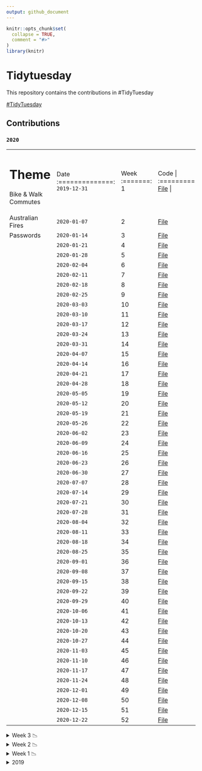 ```yaml
---
output: github_document
---
```


<!-- README.md is generated from README.Rmd. Please edit that file -->

```r
knitr::opts_chunk$set(
  collapse = TRUE,
  comment = "#>"
)
library(knitr)
```

# Tidytuesday

<!-- badges: start -->
<!-- badges: end -->

This repository contains the contributions in #TidyTuesday

<a href="https://github.com/rfordatascience/tidytuesday" target="_blank">#TidyTuesday</a>

## Contributions

### `2020`

+--------------------------------+----------------+---------+---------------+
| Theme                          | Date           |  Week   | Code          |
+================================+:==============:+:=======:+:=============:+
|Bike & Walk Commutes            |`2019-12-31`    |    1    |<a href="https://duvancho321.github.io/Tidyuesday/Folder/2019/31-12-19" target="_blank">File</a> |
+--------------------------------+----------------+---------+---------------+
|Australian Fires                |`2020-01-07`    |    2    |<a href="https://duvancho321.github.io/Tidyuesday/Folder/2020/2020-01-07" target="_blank">File</a> |
+--------------------------------+----------------+---------+---------------+
|Passwords                       |`2020-01-14`    |    3    |<a href="https://duvancho321.github.io/Tidyuesday/Folder/2020/2020-01-14" target="_blank">File</a> |
+--------------------------------+----------------+---------+---------------+
|                                |`2020-01-21`    |    4    |<a href="https://duvancho321.github.io/Tidyuesday/Folder/2020/2020-01-21" target="_blank">File</a> |
+--------------------------------+----------------+---------+---------------+
|                                |`2020-01-28`    |    5    |<a href="https://duvancho321.github.io/Tidyuesday/Folder/2020/2020-01-28" target="_blank">File</a> |
+--------------------------------+----------------+---------+---------------+
|                                |`2020-02-04`    |    6    |<a href="https://duvancho321.github.io/Tidyuesday/Folder/2020/2020-02-04" target="_blank">File</a> |
+--------------------------------+----------------+---------+---------------+
|                                |`2020-02-11`    |    7    |<a href="https://duvancho321.github.io/Tidyuesday/Folder/2020/2020-02-11" target="_blank">File</a> |
+--------------------------------+----------------+---------+---------------+
|                                |`2020-02-18`    |    8    |<a href="https://duvancho321.github.io/Tidyuesday/Folder/2020/2020-02-18" target="_blank">File</a> |
+--------------------------------+----------------+---------+---------------+
|                                |`2020-02-25`    |    9    |<a href="https://duvancho321.github.io/Tidyuesday/Folder/2020/2020-02-25" target="_blank">File</a> |
+--------------------------------+----------------+---------+---------------+
|                                |`2020-03-03`    |    10   |<a href="https://duvancho321.github.io/Tidyuesday/Folder/2020/2020-03-03" target="_blank">File</a> |
+--------------------------------+----------------+---------+---------------+
|                                |`2020-03-10`    |    11   |<a href="https://duvancho321.github.io/Tidyuesday/Folder/2020/2020-03-10" target="_blank">File</a> |
+--------------------------------+----------------+---------+---------------+
|                                |`2020-03-17`    |    12   |<a href="https://duvancho321.github.io/Tidyuesday/Folder/2020/2020-03-17" target="_blank">File</a> |
+--------------------------------+----------------+---------+---------------+
|                                |`2020-03-24`    |    13   |<a href="https://duvancho321.github.io/Tidyuesday/Folder/2020/2020-03-24" target="_blank">File</a> |
+--------------------------------+----------------+---------+---------------+
|                                |`2020-03-31`    |    14   |<a href="https://duvancho321.github.io/Tidyuesday/Folder/2020/2020-03-31" target="_blank">File</a> |
+--------------------------------+----------------+---------+---------------+
|                                |`2020-04-07`    |    15   |<a href="https://duvancho321.github.io/Tidyuesday/Folder/2020/2020-04-07" target="_blank">File</a> |
+--------------------------------+----------------+---------+---------------+
|                                |`2020-04-14`    |    16   |<a href="https://duvancho321.github.io/Tidyuesday/Folder/2020/2020-04-14" target="_blank">File</a> |
+--------------------------------+----------------+---------+---------------+
|                                |`2020-04-21`    |    17   |<a href="https://duvancho321.github.io/Tidyuesday/Folder/2020/2020-04-21" target="_blank">File</a> |
+--------------------------------+----------------+---------+---------------+
|                                |`2020-04-28`    |    18   |<a href="https://duvancho321.github.io/Tidyuesday/Folder/2020/2020-04-28" target="_blank">File</a> |
+--------------------------------+----------------+---------+---------------+
|                                |`2020-05-05`    |    19   |<a href="https://duvancho321.github.io/Tidyuesday/Folder/2020/2020-05-05" target="_blank">File</a> |
+--------------------------------+----------------+---------+---------------+
|                                |`2020-05-12`    |    20   |<a href="https://duvancho321.github.io/Tidyuesday/Folder/2020/2020-05-12" target="_blank">File</a> |
+--------------------------------+----------------+---------+---------------+
|                                |`2020-05-19`    |    21   |<a href="https://duvancho321.github.io/Tidyuesday/Folder/2020/2020-05-19" target="_blank">File</a> |
+--------------------------------+----------------+---------+---------------+
|                                |`2020-05-26`    |    22   |<a href="https://duvancho321.github.io/Tidyuesday/Folder/2020/2020-05-26" target="_blank">File</a> |
+--------------------------------+----------------+---------+---------------+
|                                |`2020-06-02`    |    23   |<a href="https://duvancho321.github.io/Tidyuesday/Folder/2020/2020-06-02" target="_blank">File</a> |
+--------------------------------+----------------+---------+---------------+
|                                |`2020-06-09`    |    24   |<a href="https://duvancho321.github.io/Tidyuesday/Folder/2020/2020-06-09" target="_blank">File</a> |
+--------------------------------+----------------+---------+---------------+
|                                |`2020-06-16`    |    25   |<a href="https://duvancho321.github.io/Tidyuesday/Folder/2020/2020-06-16" target="_blank">File</a> |
+--------------------------------+----------------+---------+---------------+
|                                |`2020-06-23`    |    26   |<a href="https://duvancho321.github.io/Tidyuesday/Folder/2020/2020-06-23" target="_blank">File</a> |
+--------------------------------+----------------+---------+---------------+
|                                |`2020-06-30`    |    27   |<a href="https://duvancho321.github.io/Tidyuesday/Folder/2020/2020-06-30" target="_blank">File</a> |
+--------------------------------+----------------+---------+---------------+
|                                |`2020-07-07`    |    28   |<a href="https://duvancho321.github.io/Tidyuesday/Folder/2020/2020-07-07" target="_blank">File</a> |
+--------------------------------+----------------+---------+---------------+
|                                |`2020-07-14`    |    29   |<a href="https://duvancho321.github.io/Tidyuesday/Folder/2020/2020-07-14" target="_blank">File</a> |
+--------------------------------+----------------+---------+---------------+
|                                |`2020-07-21`    |    30   |<a href="https://duvancho321.github.io/Tidyuesday/Folder/2020/2020-07-21" target="_blank">File</a> |
+--------------------------------+----------------+---------+---------------+
|                                |`2020-07-28`    |    31   |<a href="https://duvancho321.github.io/Tidyuesday/Folder/2020/2020-07-28" target="_blank">File</a> |
+--------------------------------+----------------+---------+---------------+
|                                |`2020-08-04`    |    32   |<a href="https://duvancho321.github.io/Tidyuesday/Folder/2020/2020-08-04" target="_blank">File</a> |
+--------------------------------+----------------+---------+---------------+
|                                |`2020-08-11`    |    33   |<a href="https://duvancho321.github.io/Tidyuesday/Folder/2020/2020-08-11" target="_blank">File</a> |
+--------------------------------+----------------+---------+---------------+
|                                |`2020-08-18`    |    34   |<a href="https://duvancho321.github.io/Tidyuesday/Folder/2020/2020-08-18" target="_blank">File</a> |
+--------------------------------+----------------+---------+---------------+
|                                |`2020-08-25`    |    35   |<a href="https://duvancho321.github.io/Tidyuesday/Folder/2020/2020-08-25" target="_blank">File</a> |
+--------------------------------+----------------+---------+---------------+
|                                |`2020-09-01`    |    36   |<a href="https://duvancho321.github.io/Tidyuesday/Folder/2020/2020-09-01" target="_blank">File</a> |
+--------------------------------+----------------+---------+---------------+
|                                |`2020-09-08`    |    37   |<a href="https://duvancho321.github.io/Tidyuesday/Folder/2020/2020-09-08" target="_blank">File</a> |
+--------------------------------+----------------+---------+---------------+
|                                |`2020-09-15`    |    38   |<a href="https://duvancho321.github.io/Tidyuesday/Folder/2020/2020-09-15" target="_blank">File</a> |
+--------------------------------+----------------+---------+---------------+
|                                |`2020-09-22`    |    39   |<a href="https://duvancho321.github.io/Tidyuesday/Folder/2020/2020-09-22" target="_blank">File</a> |
+--------------------------------+----------------+---------+---------------+
|                                |`2020-09-29`    |    40   |<a href="https://duvancho321.github.io/Tidyuesday/Folder/2020/2020-09-29" target="_blank">File</a> |
+--------------------------------+----------------+---------+---------------+
|                                |`2020-10-06`    |    41   |<a href="https://duvancho321.github.io/Tidyuesday/Folder/2020/2020-10-06" target="_blank">File</a> |
+--------------------------------+----------------+---------+---------------+
|                                |`2020-10-13`    |    42   |<a href="https://duvancho321.github.io/Tidyuesday/Folder/2020/2020-10-13" target="_blank">File</a> |
+--------------------------------+----------------+---------+---------------+
|                                |`2020-10-20`    |    43   |<a href="https://duvancho321.github.io/Tidyuesday/Folder/2020/2020-10-20" target="_blank">File</a> |
+--------------------------------+----------------+---------+---------------+
|                                |`2020-10-27`    |    44   |<a href="https://duvancho321.github.io/Tidyuesday/Folder/2020/2020-10-27" target="_blank">File</a> |
+--------------------------------+----------------+---------+---------------+
|                                |`2020-11-03`    |    45   |<a href="https://duvancho321.github.io/Tidyuesday/Folder/2020/2020-11-03" target="_blank">File</a> |
+--------------------------------+----------------+---------+---------------+
|                                |`2020-11-10`    |    46   |<a href="https://duvancho321.github.io/Tidyuesday/Folder/2020/2020-11-10" target="_blank">File</a> |
+--------------------------------+----------------+---------+---------------+
|                                |`2020-11-17`    |    47   |<a href="https://duvancho321.github.io/Tidyuesday/Folder/2020/2020-11-17" target="_blank">File</a> |
+--------------------------------+----------------+---------+---------------+
|                                |`2020-11-24`    |    48   |<a href="https://duvancho321.github.io/Tidyuesday/Folder/2020/2020-11-24" target="_blank">File</a> |
+--------------------------------+----------------+---------+---------------+
|                                |`2020-12-01`    |    49   |<a href="https://duvancho321.github.io/Tidyuesday/Folder/2020/2020-12-01" target="_blank">File</a> |
+--------------------------------+----------------+---------+---------------+
|                                |`2020-12-08`    |    50   |<a href="https://duvancho321.github.io/Tidyuesday/Folder/2020/2020-12-08" target="_blank">File</a> |
+--------------------------------+----------------+---------+---------------+
|                                |`2020-12-15`    |    51   |<a href="https://duvancho321.github.io/Tidyuesday/Folder/2020/2020-12-15" target="_blank">File</a> |
+--------------------------------+----------------+---------+---------------+
|                                |`2020-12-22`    |    52   |<a href="https://duvancho321.github.io/Tidyuesday/Folder/2020/2020-12-22" target="_blank">File</a> |
+--------------------------------+----------------+---------+---------------+

<details><summary>Week 3 📉 </summary> 

![](./Folder/2020/2020-01-14/README_files/figure-gfm/unnamed-chunk-3-1.gif)

</details>


<details><summary>Week 2 📉 </summary> 

![](./Folder/2020/2020-01-07/README_files/figure-gfm/unnamed-chunk-3-1.gif)

![](./Folder/2020/2020-01-07/README_files/figure-gfm/unnamed-chunk-4-1.gif)

</details>
<details><summary>Week 1 📉 </summary> 

![](./Folder/2019/31-12-19/README_files/figure-gfm/unnamed-chunk-4-1.gif)

![](./Folder/2019/31-12-19/README_files/figure-gfm/unnamed-chunk-5-1.gif)

</details>
<details><summary>2019 </summary> 

### `2019`  

+--------------------------------+----------------+---------+---------------+
| Theme                          | Date           |  Week   | Code          |
+================================+:==============:+:=======:+:=============:+
|CRAN Code                       |`2019-11-12`    |   46    |<a href="https://duvancho321.github.io/Tidyuesday/Folder/2019/12-11-19" target="_blank">File</a> |
+--------------------------------+----------------+---------+---------------+
|NZ Bird of the Year             |`2019-11-19`    |   47    |<a href="https://duvancho321.github.io/Tidyuesday/Folder/2019/19-11-19" target="_blank">File</a> |
+--------------------------------+----------------+---------+---------------+
|Student Loan Debt               |`2019-11-26`    |   48    |<a href="https://duvancho321.github.io/Tidyuesday/Folder/2019/26-11-19" target="_blank">File</a> |
+--------------------------------+----------------+---------+---------------+
|Philly Parking Tickets          |`2019-12-03`    |   49    |<a href="https://duvancho321.github.io/Tidyuesday/Folder/2019/01-12-19" target="_blank">File</a> |
+--------------------------------+----------------+---------+---------------+
|Replicating plots in R          |`2019-12-10`    |   50    |<a href="https://duvancho321.github.io/Tidyuesday/Folder/2019/10-12-19" target="_blank">File</a> |
+--------------------------------+----------------+---------+---------------+
|Adoptable dogs                  |`2019-12-17`    |   51    |<a href="https://duvancho321.github.io/Tidyuesday/Folder/2019/17-12-19" target="_blank">File</a> |
+--------------------------------+----------------+---------+---------------+
|Christmas Songs                 |`2019-12-24`    |   52    |<a href="https://duvancho321.github.io/Tidyuesday/Folder/2019/24-12-19" target="_blank">File</a> |
+--------------------------------+----------------+---------+---------------+

<details><summary>Week 52 📉 </summary> 

![](./Folder/2019/24-12-19/README_files/figure-gfm/unnamed-chunk-3-1.gif)

![](./Folder/2019/24-12-19/README_files/figure-gfm/unnamed-chunk-4-1.png)

</details>
<details><summary>Week 51 📉 </summary> 

![](./Folder/2019/17-12-19/README_files/figure-gfm/unnamed-chunk-4-1.gif)

![](./Folder/2019/17-12-19/README_files/figure-gfm/unnamed-chunk-5-1.gif)
</details>
<details><summary>Week 50 📉 </summary>

![](./Folder/2019/10-12-19/README_files/figure-gfm/unnamed-chunk-3-1.gif)

</details>
<details><summary>Week 49 📉 </summary> 

![](./Folder/2019/01-12-19/README_files/figure-gfm/unnamed-chunk-2-1.gif)

![](./Folder/2019/01-12-19/README_files/figure-gfm/unnamed-chunk-4-1.png)

![](./Folder/2019/01-12-19/README_files/figure-gfm/unnamed-chunk-3-3.png)
</details>
<details><summary>Week 48 📉 </summary> 

![](./Folder/2019/26-11-19/README_files/figure-gfm/unnamed-chunk-4-1.png)

![](./Folder/2019/26-11-19/README_files/figure-gfm/unnamed-chunk-5-1.png)

![](./Folder/2019/26-11-19/README_files/figure-gfm/unnamed-chunk-6-1.png)

</details>
<details><summary>Week 47 📉 </summary> 

![](./Folder/2019/19-11-19/README_files/figure-gfm/unnamed-chunk-2-1.gif)

</details>
<details><summary>Week 46 📉 </summary> 

![](./Folder/2019/12-11-19/README_files/figure-gfm/unnamed-chunk-2-1.gif)

</details>

</details>

